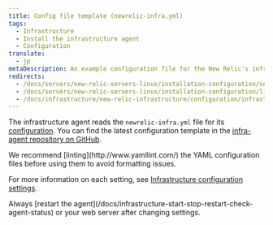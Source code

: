 ```yaml
---
title: Config file template (newrelic-infra.yml)
tags:
  - Infrastructure
  - Install the infrastructure agent
  - Configuration
translate:
  - jp
metaDescription: An example configuration file for the New Relic's infrastructure agent.
redirects:
  - /docs/servers/new-relic-servers-linux/installation-configuration/servers-linux-config-file-template
  - /docs/servers/new-relic-servers-linux/installation-configuration/linux-config-file-template-new-relic-servers
  - /docs/infrastructure/new-relic-infrastructure/configuration/infrastructure-config-file-template-newrelic-infrayml
---
```


The infrastructure agent reads the `newrelic-infra.yml` file for its [configuration](/docs/infrastructure/install-configure-infrastructure/configuration/configure-infrastructure-agent). You can find the latest configuration template in the [infra-agent repository on GitHub](https://github.com/newrelic/infrastructure-agent/blob/master/assets/examples/infrastructure/newrelic-infra-template.yml.example).

<Callout variant="tip">
  We recommend [linting](http://www.yamllint.com/) the YAML configuration files before using them to avoid formatting issues.
</Callout>

For more information on each setting, see [Infrastructure configuration settings](/docs/infrastructure/install-configure-manage-infrastructure/configuration/infrastructure-configuration-settings).

<Callout variant="important">
  Always [restart the agent](/docs/infrastructure-start-stop-restart-check-agent-status) or your web server after changing settings.
</Callout>
